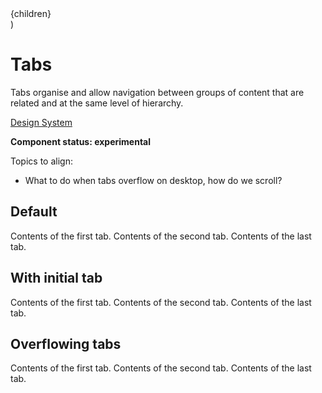 
  <div style={{ paddingTop: '20px' }}>{children}</div>
)

<Meta title="UI/Tabs" component={Tabs} decorators={[withKnobs]} />

# Tabs

Tabs organise and allow navigation between groups of content that are related and at the same level of hierarchy.

[Design System](https://designsystem.amsterdam.nl/7awj1hc9f/p/15737c-tab-navigation)

**Component status: experimental**

Topics to align:

- What to do when tabs overflow on desktop, how do we scroll?

## Default

<Preview>
  <Story name="Default">
    <Tabs label="An example of tabs">
      <Tab id="one" label="First">
        <PaddedContent>Contents of the first tab.</PaddedContent>
      </Tab>
      <Tab id="two" label="Second">
        <PaddedContent>Contents of the second tab.</PaddedContent>
      </Tab>
      <Tab id="three" label="Last">
        <PaddedContent>Contents of the last tab.</PaddedContent>
      </Tab>
    </Tabs>
  </Story>
</Preview>

## With initial tab

<Preview>
  <Story name="With active tab set">
    <Tabs
      label="An example of tabs"
      activeTab={select(
        'Active tab',
        {
          First: 'one',
          Second: 'two',
          Last: 'three',
        },
        'two',
      )}
    >
      <Tab id="one" label="First">
        <PaddedContent>Contents of the first tab.</PaddedContent>
      </Tab>
      <Tab id="two" label="Second">
        <PaddedContent>Contents of the second tab.</PaddedContent>
      </Tab>
      <Tab id="three" label="Last">
        <PaddedContent>Contents of the last tab.</PaddedContent>
      </Tab>
    </Tabs>
  </Story>
</Preview>

## Overflowing tabs

<Preview>
  <Story
    name="Overflowing tabs"
    parameters={{
      viewport: { defaultViewport: 'mobile1' },
    }}
  >
    <Tabs label="An example of overflowing tabs">
      <Tab id="one" label="First with a long label">
        <PaddedContent>Contents of the first tab.</PaddedContent>
      </Tab>
      <Tab id="two" label="Second with a long label">
        <PaddedContent>Contents of the second tab.</PaddedContent>
      </Tab>
      <Tab id="three" label="Third with a long label">
        <PaddedContent>Contents of the last tab.</PaddedContent>
      </Tab>
    </Tabs>
  </Story>
</Preview>
